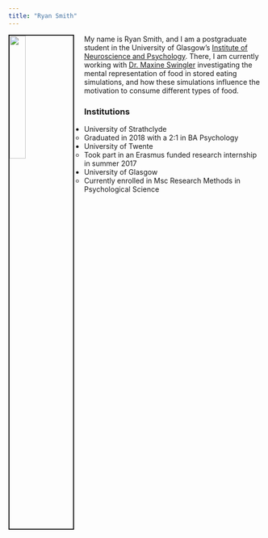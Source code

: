 ```yaml
---
title: "Ryan Smith"
---
```

<img src="Ryan.photo.jpg" style="width:25%; border:2px solid; margin-right: 20px" align="left">










My name is Ryan Smith, and I am a postgraduate student in the University of Glasgow's
[Institute of Neuroscience and Psychology](http://www.gla.ac.uk/researchinstitutes/neurosciencepsychology/). There, 
I am currently working with [Dr. Maxine Swingler](https://www.gla.ac.uk/schools/psychology/staff/maxineswingler/) investigating the mental representation of food in stored eating simulations, and how these simulations influence the motivation to consume different types of food. 






### Institutions

* University of Strathclyde
    * Graduated in 2018 with a 2:1 in BA Psychology
* University of Twente
    * Took part in an Erasmus funded research internship in summer 2017
* University of Glasgow
    * Currently enrolled in Msc Research Methods in Psychological Science

